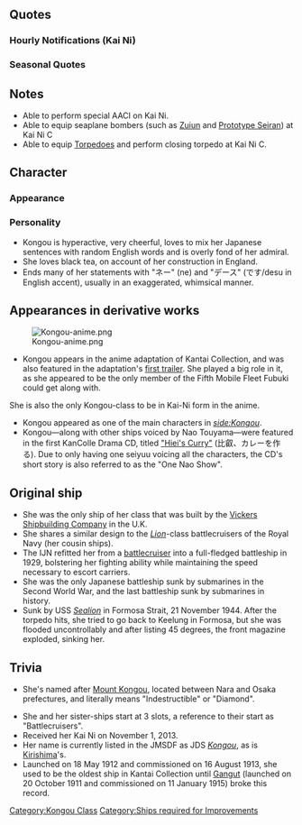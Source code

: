 {{ShipPageHeader}}
==Quotes==
{{ShipQuotes
|Introduction = 英国で産まれた帰国子女の金剛デース！ヨロシクオネガイシマース！
|Introduction/En = It's the English-born returnee, Kongou! Nice to meet you!

|Introduction/Kai Ni C = 英国で産まれた帰国子女の金剛！その第三改装デース！提督！どうぞ！ヨロシクオネガイシマース！
|Introduction/Kai Ni C/En = It's the English-born returnee, Kongou! The 3rd remodel! Admiral! Nice to meet you!

|Library = 超弩級戦艦として建造技術導入を兼ねて英国ヴィッカース社で建造された、金剛デース！<br>太平洋戦域でも持前の高速力を活かして、大活躍デース！<br>期待してネ！
|Library/En = The super-dreadnought fitted with Western technology at Vickers in England, Kongou has arrived!<br>Even in the Pacific Ocean Theatre, I'll use the power of my speed to be of great use!<br>Look forward to it!

|Secretary 1 = Hi！今日も良い天気ネー！
|Secretary 1/En = Hi! Another splendid day today!

|Secretary 2 = Hey！提督！触っても良いけどさー、時間と場所を弁えなヨ！
|Secretary 2/En = Hey! Admiral! I don't mind you touching me,but there's a time and place for everything!

|Secretary 2/Kai Ni C = この戦いの後も、また提督と紅茶が飲みたいネー
|Secretary 2/Kai Ni C/En = After this battle, I want to drink black tea with the Admiral again!

|Secretary 3 = 紅茶が飲みたいネー。
|Secretary 3/En = I'd love a cuppa~
|Secretary 3/Note = Kongou was built in Barrow-in-Furness in the northwest of England, making her talk like a northern girl.

|Secretary 3/Kai Ni C = Hey、提督ぅー！　愛し合うのはOf coueseだけど、時間と場所をわきまえなヨー！ ok？
|Secretary 3/Kai Ni C/En = Hey! Admiral! It's fine to show love of course, but mind the time and place! OK?

|Idle/Kai = 目を離さないでって言ったのにぃ～！提督ぅー、何してるデース！
|Idle/Kai/En = I told you to keep your eyes on me~! Admiral~, just what are you doing?!

|Secretary Married = HEY！提督ぅー。いつも頑張ってるけど、あまり無理はしないで欲しいデース！
|Secretary Married/En = HEY! Admiral~  Even though you're always doing your best, I want you to not push yourself so hard~!

|Secretary Married/Kai Ni C = 提督。少しだけ……ぎゅっ、としてもらっても、いいデース？　……ん……Thank you！ また頑張れマース！
|Secretary Married/Kai Ni C/En = Admiral, if you hug me a bit, that's fine . . . ah!  Thank you!  I'll keep doing my best!

|Wedding = 提督ぅー。時間と場所もそうだけどぉ、ムードとタイミングも忘れたら…Noなんだからネ
|Wedding/En = Admiral~ even though it's the time and place, if you forget the mood and timing... it'll be a 'No', you know?

|Looking At Scores = 提督！You've Got Mail！Love letterは許さないからネ！
|Looking At Scores/En = Admiral! You've got mail! Love Letters aren't allowed!

|Joining A Fleet = 私たちの出番ネ！Follow me！皆さん、ついて来て下さいネー!
|Joining A Fleet/En = Now it's our turn! Follow me! Everyone, follow up!

|Joining A Fleet/Kai Ni C = 第一遊撃部隊！第二部隊！私たちの出番ネー！Follow me！皆さん、本気でついて来て下さいネー!
|Joining A Fleet/Kai Ni C/En = First striking fleet! Second fleet! Now it's our turn! Follow me! Everyone, follow up like you mean it!

|Equipment 1 = Yes！私の実力、見せてあげるネー!
|Equipment 1/En = Yes! I will show you what I'm made of!

|Equipment 2 = やっと本当の私になれた気がシマース!
|Equipment 2/En = It feels like I've finally became my true self!

|Equipment 3 = Wow！コングラチュレーション！
|Equipment 3/En = Wow! Congratulations!

|Equipment 3/Kai Ni = Wow！提督にPresentsネー！
|Equipment 3/Kai Ni/En = Wow! Presents from Admiral!

|Supply = Yes！私の実力、見せてあげるネー！
|Supply/En = Yes! I will show you what I'm made of!

|Supply/Kai = Supplyは大切ネ！
|Supply/Kai/En = Supplies are really important!

|Docking Minor = Tea Timeは大事にしないとネー！
|Docking Minor/En = Always got to make time for tea-time!

|Docking Major = うー…日頃の無理が祟ったみたいデース…
|Docking Major/En = Oh... seems like my exertions are catching up to me...

|Docking Complete = Repair してた艦が戻ったヨー！
|Docking Complete/En = The ship has returned from the Repair!

|Construction = New faceが登場したヨー!
|Construction/En = A fresh face has arrived!

|Returning From Sortie = 戦果Resultがあがったヨー！
|Returning From Sortie/En = The battle results are in!

|Starting A Sortie = 提督のHeartを掴むのは、私デース！
|Starting A Sortie/En = I will be the one wins over the Admiral's heart!

|Starting A Sortie/Kai Ni C = 榛名！準備はいい？第三戦隊、抜錨！提督のHeartを掴むのは、私たちデース！
|Starting A Sortie/Kai Ni C/En = Haruna! Preparations ready? 3rd squadron, weigh anchor! We will be the ones to win over the Admiral's heart!

|Battle Start = 撃ちます！Fire！
|Battle Start/En = Engaging! FIRE!

|Battle Start/Kai Ni C = New金剛classのfirepowerを見るデース！
|Battle Start/Kai Ni C/En = See the firepower of a new Kongou class!

|Attack = バーニング…ラーブッ！
|Attack/En = Burning... Love!

|Night Battle = これでFinish！？な訳無いデショ！私は食らいついたら離さないワ！
|Night Battle/En = You think I'm finished?! Think again! I'm not going anywhere once I lock onto you!

|Night Battle/Kai Ni C = 食らいついたら離さないって言ったデース！
|Night Battle/Kai Ni C/En = Told you I'm not going anywhere once I lock onto you!

|Night Attack = 全砲門！Fire！
|Night Attack/En = All guns, Fire!

|Special 1/Kai Ni C = さぁ、決めますヨー！　全主砲、target!
|Special 1/Kai Ni C/En = Now, it's the moment of truth! All main guns, on target!

|MVP = 私の活躍見てくれたの？もっと頑張るから目を離しちゃNo！なんだからネ！
|MVP/En = Did you see my exploits? I'll do even better, so don't look away!

|Minor Damage 1 = あぁあっ！
|Minor Damage 1/En = Aah!

|Minor Damage 2 = 提督ぅー！
|Minor Damage 2/En = Admiral~!

|Major Damage = Shit！提督に貰った大切な装備が！
|Major Damage/En = Shit! The precious equipment I got from the admiral!

|Sunk = 提督･･･どうか武運長久を･･･私･･･ヴァルハラから見ているネ･･･
|Sunk/En = Admiral... May your fortunes hold... I'll... be watching from Valhalla...
|Sunk/Note = Valhalla means a old Norse Valhöll "hall of the slain who die in combat travel to Valhalla upon death influence in Norse mythology in Europe.
}}

===Hourly Notifications (Kai Ni)===
{{Template:Shiphourly
|00JP = 午前零時justデース！
|00EN = It's just midnight!
|00Note = 
|01JP = 午前一時。提督は働き者デース
|01EN = 1 A.M. The Admiral sure is a hard worker.
|01Note = 
|02JP = 午前…二時…いつまで働くのー？　ふぇぇ…
|02EN = Two... a..m... Just when are you working 'till... zzz...
|02Note = 
|03JP = 午前...三時...I'm just sleeping now...
|03EN = Three... a..m... I'm just sleeping now...
|03Note = 
|04JP = 午前...四時...提督もこっちに来るネ･･･すぅすぅ･･･提督～？
|04EN = Four... a..m... The admiral is here too... zzz... Admiral?
|04Note = 
|05JP = 午前五時。ん？今比叡の叫び声が聞こえたような？
|05EN = 5 A.M. Hmm? Did I just hear Hiei screaming?
|05Note = At 5AM she lowered her speed to 11 knots, was the first sign of trouble after she was torpedoed. Kongou sank 24 minutes after that.
|06JP = Good morning！朝６時デース！提督ぅー。朝からかっこいいデース！
|06EN = Good morning! It's 6 in the morning! Admiral~ You're cool in the morning!
|06Note = 
|07JP = 朝七時デース！提督のBreakfastなんですカー？
|07EN = 7 in the morning! Admiral, what are you having for breakfast?
|07Note = 
|08JP = 午前八時デース。Wow! 朝は納豆ですカー。あのー、混ぜたり、乗せたりするやつですネー！
|08EN = It's 8 A.M. Wow! You're having Nattō in the morning? It's that food you stir and mix, right?
|08Note = 
|09JP = 午前九時デース。Japanese Breakfast、堪能シマシター!
|09EN = It's 9 A.M. I tasted Japanese breakfast!
|09Note = 'Japanese' in katakana...
|10JP = Ten o'clock!朝のお仕事、Come on!
|10EN = Ten o'clock! Morning work, come on!
|10Note = 
|11JP = Eleven～！HEY, 提督ぅー。 見ているダケで、飽きないネー！
|11EN = Eleven~! Hey, Admiral~... Just looking at you never gets old!
|11Note = 
|12JP = 正午十二時をアナウンスするデース！Lunchの時間デース！
|12EN = It's the midday announcement! It's time for lunch!
|12Note = 
|13JP = 午後一時！提督のLunchはまた納豆デスカー。紅茶とはあんまり...合わないデス...
|13EN = 1 P.M.! The Admiral's lunch is nattō again? Black Tea... doesn't go well with... it...
|13Note = 
|14JP = 午後二時。もうすぐ Tea Time ネー！スコーン用意して、Waiting for you！
|14EN = 2 P.M. It's almost tea time! I've got scones waiting for you!
|14Note = 
|15JP = 午後三時。提督と二人でTea Timeデース！huuuum～紅茶が美味しいネー♪
|15EN = 3 P.M. Tea time with the Admiral! Mmmmm, black tea is delicious♪
|15Note = 
|16JP = 午後四時。HEY！提督ぅー、私手作りのスコーンはいかがでしたか～？
|16EN = 4 P.M. HEY Admiral~ How about having one of my hand-made scones?
|16Note = According to the manga, she's a very good cook.
|17JP = Evening five O'clock． 提督を想う気持ちは誰にも負けないネ！
|17EN = Evening, five o'clock. My feelings for Admiral won't lose to anyone else's!
|17Note = Should be five o'clock in the evening, really
|18JP = 午後六時、今日のDinnerは英国式のカレーを提督に作ってあげるデース！
|18EN = 6 P.M., I'll be making English-style curry for the Admiral tonight!
|18Note = 
|19JP = 時報ですかー？今スープの煮込み中デース。話しかけないで下サーイ。
|19EN = A time signal? I'm making soup right now. Please don't talk to me.
|19Note = 
|20JP = 午後八時デース、HEY！テイトク―英国式金剛カレーが出来上がったヨー、召し上がれ♪
|20EN = It's 8 P.M. HEY! ADMIRAL! Kongou's English-style curry is done! Eat up!
|20Note = 
|21JP = 午後九時。カレーの具がないですって？問題Nothing♪　溶け込んでいるのデース！
|21EN = 9 P.M. There are no ingredients in curry? No problem♪ Its all mixed together!
|21Note = 問題nothing♪ lit. Problem nothing♪
|22JP = 午後十時デース！提督ぅー。今日も一日、ご苦労様ネー！一緒に明日も頑張るネ!
|22EN = It's 10 P.M! Admiral~ Another day of hard work! Let's do our best together tomorrow too!
|22Note = 
|23JP = そろそろGood nightの時間デース、明日も提督のTime Keeper担当するからネ！
|23EN = It's almost 'good night' time! I'll be Admiral's time keeper tomorrow too!
|23Note = 
}}

===Seasonal Quotes===
{{Shipquoteseasonal
|Valentine2015 = HEY、提督ぅー！　Burning Love！！　な、chocolate持ってきたヨ－！
|Valentine2015_EN = Hey Admiral! I've brought you some chocolates full of Burning Love!
|Valentine2015_Clip = {{Audio|file=Kongou Valentine 2015.ogg}}
|Valentine2015_Note = 

|Valentine2015_2 = バーニング...バレンタインラブ！
|Valentine2015_2_EN =Burning....Valentine Love! 
|Valentine2015_2_Clip = {{Audio|file=Kongou Valentine 2015 Attack.ogg}}
|Valentine2015_2_Note = ''(Attack line)''

|WhiteDay2015 = ヘーエイ、提督、わたしへのホワイトデーのビッグなお返しは、なんですか？
|WhiteDay2015_EN = Hey, Admiral. What's your big White Day return gift for me?
|WhiteDay2015_Clip = {{Audio|file=Kongou_WhiteDay.ogg}}
|WhiteDay2015_Note = 

|SecondAnniversary2015 = ヘーイ提督ゥ！セカンドアニバーサリーダヨ！コングラチュレーション！
|SecondAnniversary2015_EN = Hey, Admiral~! It's the second anniversary! Congratulations!!!
|SecondAnniversary2015_Clip = {{Audio|file=Kongou_Second_Anniversary.ogg}}
|SecondAnniversary2015_Note =

|RainySeason2015 = Oh、Rainyな梅雨のシーズン！私、苦手です！ううー！
|RainySeason2015_EN = Oh, the rainy season of Tsuyu! I am not fond of it! Boo!
|RainySeason2015_Clip = {{Audio|file=Kongou_RainySeason.ogg}}
|RainySeason2015_Note = <sup>''The English's Japanese is an attempted complement to the Japanese's English to reflect how rainy season is mentioned once in each langauge due to Kongou being Kongou.''</sup><br>Kongou's 103rd anniversary ([[wikipedia:Japanese_battleship_Kong%C5%8D|launched May 18th, 1912]])

|MidSummer2015 = Summer Season! 到来デース！比叡、私のswimming wearは？　え？Nothing？
|MidSummer2015_EN = Summer Season! It has arrived, deeesu! Hiei, where's my swimsuit? Eh? Nothing?
|MidSummer2015_Clip = {{Audio|file=Kongou_Mid-Summer_2015_Secretary_1.ogg}}
|MidSummer2015_Note = Poor Kongou isn't getting any swimsuit this year...

|Christmas2015 = Hey、テートク！Merrrrryyyy... CHRISTMASダヨ！さあ、私へのPresentsを速く出すのデース！さあ… さあ！あ、逃げたデース。待てーい！
|Christmas2015_EN = Hey, admiral! Merrrrryyyy... CHRISTMAS TO YOU!! Now, hurry up and give me a present! Come on... come on... Ah, he ran away! Wait!
|Christmas2015_Clip = {{Audio|file=Kongou_Christmas_2015.ogg}}
|Christmas2015_Note =She isn't getting any presents either... 

|EndofYear2015 = Oh,今年ももうDecemberね。早いものですね、提督。鎮守府も大掃除ですか？私に任せるデース！
|EndofYear2015_EN = Oh! It's already December. Time goes fast, doesn't it, Admiral. Homeport's in need of a major cleanup? You can count on me!
|EndofYear2015_Clip = {{Audio|file=Kongou_End_of_Year_2015.ogg}}
|EndofYear2015_Note = 

|NewYear2016 = Ah, HAPPYYY NEEEW YEARRR!! 提督、New yearも金剛型高速戦艦をよろしくお願いしマース！
|NewYear2016_EN = Ah, Happy New Year! Admiral, It is a pleasure as a ''Kongou''-class fast battleship to be of service in this new year!
|NewYear2016_Clip = {{Audio|file=Kongou_New_Year_2016.ogg}}
|NewYear2016_Note = 

|Setsubun2016 = HEY、提督ぅー！　今年の節分は、この金剛型四姉妹がDirectionさせていただきマース！　まず、鬼役ですが……あっ、提督ぅ！　なぜ逃げるデース！？
|Setsubun2016_EN = Hey, admiral~! For this year's Setsubun, we, the ''Kongou''-class sisters will be directing the occasion! First off, the demon role... Ah, admiral~ Why are you running away~!?
|Setsubun2016_Clip = {{Audio|file=Kongou_Setsubun_2016.ogg}}
|Setsubun2016_Note = 

|ThirdAnniversary2016 = ヘーイ、提督ゥ！ third anniversaryダヨー！　Yay~!　Congratulations and Burning Love~!!
|ThirdAnniversary2016_EN = Hey, admiral~! It's the third anniversary! Yay~! Congratulations and Burning Love~!!
|ThirdAnniversary2016_Clip = {{Audio|file=Kongou_Third_Anniversary.ogg}}
|ThirdAnniversary2016_Note = 

|RainySeason2016 = Oh、Rainyな梅雨のSeason、私苦手です！うぅ～！
|RainySeason2016_EN = Oh, It's the rainy season of Tsuyu! I don't like it! Ugh~!
|RainySeason2016_Clip = {{Audio|file=Kongou_Rainy_Season_2015.ogg}}
|RainySeason2016_Note = ''From [[Seasonal/Rainy Season 2015|Rainy Season 2015]]''
}}

==Notes==
*Able to perform special AACI on Kai Ni.
*Able to equip seaplane bombers (such as [[Zuiun]] and [[Prototype Seiran]]) at Kai Ni C 
*Able to equip [[:Category:Torpedoes|Torpedoes]] and perform closing torpedo at Kai Ni C.
{{:Kongou/Special Cut-In}}

==Character==
===Appearance===

===Personality===
* Kongou is hyperactive, very cheerful, loves to mix her Japanese sentences with random English words and is overly fond of her admiral.
* She loves black tea, on account of her construction in England.
* Ends many of her statements with "ネー" (ne) and "デース" (です/desu in English accent), usually in an exaggerated, whimsical manner.

==Appearances in derivative works==
[[File:Kongou-anime.png|thumb|right]]
*Kongou appears in the anime adaptation of Kantai Collection, and was also featured in the adaptation's [https://www.youtube.com/watch?v=ABZN292gvRo first trailer]. She played a big role in it, as she appeared to be the only member of the Fifth Mobile Fleet Fubuki could get along with.
She is also the only Kongou-class to be in Kai-Ni form in the anime.
*Kongou appeared as one of the main characters in ''[[Print media#side:Kongou|side:Kongou]]''.
*Kongou—along with other ships voiced by Nao Touyama—were featured in the first KanColle Drama CD, titled [https://www.youtube.com/watch?v=H71UmCq3lWc "Hiei's Curry"] (比叡、カレーを作る). Due to only having one seiyuu voicing all the characters, the CD's short story is also referred to as the "One Nao Show". <!-- An earlier revision also had this: https://soundcloud.com/masapusan/one-nao-show -->

==Original ship==
*She was the only ship of her class that was built by the [[wikipedia:Vickers Shipbuilding and Engineering|Vickers Shipbuilding Company]] in the U.K. 
*She shares a similar design to the ''[[wikipedia:Lion-class battlecruiser|Lion]]''-class battlecruisers  of the Royal Navy (her cousin ships). 
*The IJN refitted her from a [[wikipedia:Battlecruiser|battlecruiser]] into a full-fledged battleship in 1929, bolstering her fighting ability while maintaining the speed necessary to escort carriers.
*She was the only Japanese battleship sunk by submarines in the Second World War, and the last battleship sunk by submarines in history.
*Sunk by USS ''[http://en.wikipedia.org/wiki/USS_Sealion_(SS-315) Sealion]'' in Formosa Strait, 21 November 1944. After the torpedo hits, she tried to go back to Keelung in Formosa, but she was flooded uncontrollably and after listing 45 degrees, the front magazine exploded, sinking her.

==Trivia==
*She's named after [http://en.wikipedia.org/wiki/Mount_Kong%C5%8D Mount Kongou], located between Nara and Osaka prefectures, and literally means "Indestructible" or "Diamond".
<!--*The radar wings that she and her sisters wear share a similar coloration and design to the alternate name for "金剛" which means "[http://en.wikipedia.org/wiki/Vajra vajra]", but more accurately "ghanta" (bells). [http://drilbudorje.tripod.com/_Dorje.htm See this page] (scroll to 12th Century) to compare the CGs.-->
* She and her sister-ships start at 3 slots, a reference to their start as "Battlecruisers".
* Received her Kai Ni on November 1, 2013.
* Her name is currently listed in the JMSDF as JDS ''[https://en.wikipedia.org/wiki/JDS_Kong%C5%8D Kongou]'', as is [[Kirishima]]'s.
* Launched on 18 May 1912 and commissioned on 16 August 1913, she used to be the oldest ship in Kantai Collection until [[Gangut]] (launched on 20 October 1911 and commissioned on 11 January 1915) broke this record.

{{ShipPageFooter}}
[[Category:Kongou Class]]
[[Category:Ships required for Improvements]]